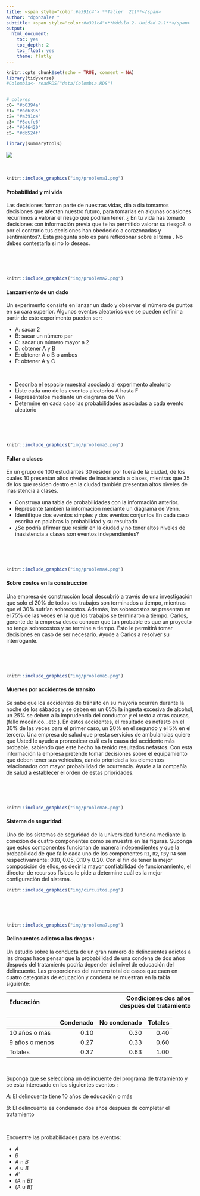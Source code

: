 ```yaml
---
title: <span style="color:#a391c4"> **Taller  211**</span>  
author: "dgonzalez "
subtitle: <span style="color:#a391c4">**Módulo 2- Unidad 2.1**</span>
output:
  html_document:
    toc: yes
    toc_depth: 2
    toc_float: yes
    theme: flatly
---
```


```r
knitr::opts_chunk$set(echo = TRUE, comment = NA)
library(tidyverse)
#Colombia<- readRDS("data/Colombia.RDS")


# colores
c0= "#b0394a"
c1= "#ad6395"
c2= "#a391c4"
c3= "#8acfe6"
c4= "#646420"
c5= "#db524f"

library(summarytools)
```

![](img/banner2.png)
</br></br></br>

```r
knitr::include_graphics("img/problema1.png")
```


#### **Probabilidad y mi vida** 

Las decisiones forman parte de nuestras vidas, dia a dia tomamos decisiones que afectan nuestro futuro, para tomarlas en algunas  ocasiones recurrimos a valorar el riesgo que  podrían tener. ¿ En tu vida has  tomado decisiones con información previa que te ha permitido valorar su riesgo?. o por el contrario tus decisiones han obedecido a corazonadas y sentimientos?. Esta pregunta solo es para reflexionar sobre el tema . No debes contestarla si no lo deseas.

</br></br></br>

```r
knitr::include_graphics("img/problema2.png")
```


#### **Lanzamiento de un dado** 

Un experimento consiste en lanzar un dado y observar el número de puntos en su cara superior. Algunos eventos aleatorios que se pueden definir a partir de este experimento pueden ser:

+ A: sacar 2
+ B: sacar un número par
+ C: sacar un número mayor a 2
+ D: obtener A y B
+ E: obtener A o B o ambos
+ F: obtener A y C 

</br>

+ Describa el espacio muestral asociado al experimento aleatorio
+ Liste cada uno de los eventos aleatorios A hasta F
+ Represéntelos mediante un diagrama de Ven
+ Determine en cada caso las probabilidades asociadas a cada evento aleatorio

</br></br></br>

```r
knitr::include_graphics("img/problema3.png")
```


#### **Faltar a clases**

En un grupo de  100 estudiantes 30 residen por fuera de la ciudad, de los cuales 10 presentan altos niveles de inasistencia a clases, mientras que 35 de los que residen dentro en la ciudad también presentan altos niveles de inasistencia a clases.
	
+ Construya una tabla de probabilidades con la información anterior.
+ Represente también la información mediante un diagrama de Venn. 
+ Identifique dos eventos simples y dos eventos conjuntos En cada caso escriba en palabras la probabilidad y su resultado
+ ¿Se podría afirmar que residir en la ciudad y no tener altos niveles de inasistencia a clases son eventos independientes?


</br></br></br>

```r
knitr::include_graphics("img/problema4.png")
```


#### **Sobre costos en la construcción**

Una empresa de construcción local descubrió a través de una investigación que solo el 20\% de todos los trabajos son terminados a tiempo, mientras que el 30\% sufrían sobrecostos. Además, los sobrecostos se presentan en el 75\% de las veces en la que los trabajos se terminaron a tiempo.  Carlos, gerente de la empresa desea conocer que tan probable es que un proyecto no tenga sobrecostos y se termine a tiempo. Esto le permitirá tomar decisiones en caso de ser necesario. Ayude a Carlos a resolver su interrogante.


</br></br></br>

```r
knitr::include_graphics("img/problema5.png")
```

#### **Muertes por accidentes de transito** 

Se sabe que los accidentes de tránsito en su mayoria  ocurren durante la noche de los sábados y se deben  en un  65\% la ingesta excesiva de alcohol, un 25\% se deben a la imprudencia del conductor y el resto a otras causas, (fallo mecánico…etc.). En estos accidentes, el resultado es nefasto en el 30\% de las veces para el primer caso, un 20\% en el segundo y el 5\% en el tercero. Una empresa de salud que presta servicios de ambulancias quiere que Usted le ayude a pronosticar cuál es la causa del accidente más probable, sabiendo que este hecho ha tenido resultados nefastos. Con esta información la empresa pretende tomar decisiones sobre el equipamiento que deben tener sus vehículos, dando prioridad a los elementos relacionados con mayor probabilidad de ocurrencia. Ayude a la compañía de salud a establecer el orden de estas prioridades.  
	

</br></br></br>
```r
knitr::include_graphics("img/problema6.png")
```


#### **Sistema de seguridad**: 

Uno de  los sistemas de seguridad de la universidad funciona mediante la conexión de cuatro componentes como se muestra en las figuras. Suponga que estos  componentes funcionan de manera  independientes y que la probabilidad de que falle cada uno de los componentes `R1`, `R2`, `R3`y `R4` son respectivamente: $0.10$, $0.05$, $0.10$ y $0.20$. Con el fin de tener la mejor composición de ellos, es decir la mayor confiabilidad de funcionamiento, el director de recursos físicos le pide a determine cuál es la mejor configuración del sistema.


```r
knitr::include_graphics("img/circuitos.png")
```

</br></br></br>

```r
knitr::include_graphics("img/problema7.png")
```



#### **Delincuentes adictos a las drogas** : 

Un estudio sobre la conducta de un gran numero de  delincuentes adictos a  las  drogas  hace pensar que la  probabilidad de  una  condena de dos años después del tratamiento podría depender del nivel de educación del  delincuente. Las  proporciones del numero total de casos que caen en  cuatro categorías de educación y condena se muestran en la tabla siguiente:
	
	
|  Educación      |                              |Condiciones dos años después del tratamiento	|
|:----------------|-----------------------------:|--------------------------------------------:|
			 
|	               |  Condenado  | No condenado | Totales         |
|:---------------|------------:|-------------:|----------------:|
|	10 años o más  |        0.10 |        0.30  |            0.40 |
| 9 años o menos |        0.27 |        0.33  |            0.60 |
|	Totales        |        0.37 |        0.63  |             1.00|

</br>

Suponga que se selecciona un  delincuente del programa de tratamiento y se esta interesado en  los siguientes eventos :
	
$A$: El delincuente tiene 10 años de educación o más

$B$: El delincuente es condenado dos años después de completar el tratamiento 

</br>
	
Encuentre las probabilidades para los eventos:

+ $A$
+ $B$
+ $A \cap B$
+ $A \cup B$
+ $A'$
+ $(A \cap B)'$
+ $(A \cup B)'$

	